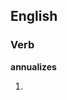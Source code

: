 ==English==

===Verb===
'''annualizes'''

# {{third-person singular of|annualize}}
{{count page|[[Wiktionary:Page count]]}}